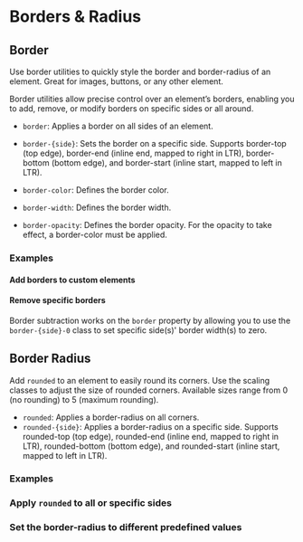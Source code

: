 
<Meta of={BordersStories} />

# Borders & Radius

## Border

<div className="lead">
  Use border utilities to quickly style the border and border-radius of an element. Great for
  images, buttons, or any other element.
</div>

Border utilities allow precise control over an element’s borders, enabling you to add, remove, or modify borders on specific sides or all around.

- `border`: Applies a border on all sides of an element.

- `border-{side}`: Sets the border on a specific side. Supports border-top (top edge), border-end (inline end, mapped to right in LTR), border-bottom (bottom edge), and border-start (inline start, mapped to left in LTR).

- `border-color`: Defines the border color.

- `border-width`: Defines the border width.

- `border-opacity`: Defines the border opacity. For the opacity to take effect, a border-color must be applied.

### Examples

#### Add borders to custom elements

<Canvas sourceState="shown" of={BordersStories.Borders} />
<div className="hide-col-default">
  <Controls of={BordersStories.Borders} />
</div>

#### Remove specific borders

Border subtraction works on the `border` property by allowing you to use the `border-{side}-0`
class to set specific side(s)' border width(s) to zero.

<Canvas sourceState="shown" of={BordersStories.RemoveBorders} />
<div className="hide-col-default">
  <Controls of={BordersStories.RemoveBorders} />
</div>

## Border Radius

Add `rounded` to an element to easily round its corners.
Use the scaling classes to adjust the size of rounded corners. Available sizes range from 0 (no rounding) to 5 (maximum rounding).

- `rounded`: Applies a border-radius on all corners.
- `rounded-{side}`: Αpplies a border-radius on a specific side. Supports rounded-top (top edge), rounded-end (inline end, mapped to right in LTR), rounded-bottom (bottom edge), and rounded-start (inline start, mapped to left in LTR).

### Examples

### Apply `rounded` to all or specific sides

<Canvas sourceState="shown" of={BordersStories.BorderRounded} />
<div className="hide-col-default">
  <Controls of={BordersStories.BorderRounded} />
</div>

### Set the border-radius to different predefined values

<Canvas sourceState="shown" of={BordersStories.BorderRadius} />
<div className="hide-col-default">
  <Controls of={BordersStories.BorderRadius} />
</div>
